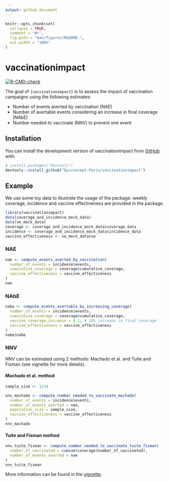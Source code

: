 ```yaml
---
output: github_document
---
```


<!-- README.md is generated from README.Rmd. Please edit that file -->

```r
knitr::opts_chunk$set(
  collapse = TRUE,
  comment = "#>",
  fig.path = "man/figures/README-",
  out.width = "100%"
)
```


# vaccinationimpact

<!-- badges: start -->
[![R-CMD-check](https://github.com/Epiconcept-Paris/vaccinationimpact/actions/workflows/R-CMD-check.yaml/badge.svg)](https://github.com/Epiconcept-Paris/vaccinationimpact/actions/workflows/R-CMD-check.yaml)
<!-- badges: end -->

The goal of `{vaccinationimpact}` is to assess the impact of vaccination campaigns using the following estimates:

- Number of events averted by vaccination (NAE)
- Number of avertable events considering an increase in final coverage (NAbE)
- Number needed to vaccinate (NNV) to prevent one event

## Installation

You can install the development version of vaccinationimpact from [GitHub](https://github.com/) with:

``` r
# install.packages("devtools")
devtools::install_github("Epiconcept-Paris/vaccinationimpact")
```

## Example

We use some toy data to illustrate the usage of the package: weekly coverage, incidence and vaccine effectiveness are provided in the package.

```r
library(vaccinationimpact)
data(coverage_and_incidence_mock_data)
data(ve_mock_data)
coverage <- coverage_and_incidence_mock_data$coverage_data
incidence <- coverage_and_incidence_mock_data$incidence_data
vaccine_effectiveness <- ve_mock_data$ve
```

### NAE

```r
nae <- compute_events_averted_by_vaccination(
  number_of_events = incidence$events,
  cumulative_coverage = coverage$cumulative_coverage,
  vaccine_effectiveness = vaccine_effectiveness
)
nae
```

### NAbE

```r
nabe <- compute_events_avertable_by_increasing_coverage(
  number_of_events = incidence$events,
  cumulative_coverage = coverage$cumulative_coverage,
  vaccine_coverage_increase = 0.1, # 10% increase in final coverage
  vaccine_effectiveness = vaccine_effectiveness
)
nabe$nabe
```

### NNV

NNV can be estimated using 2 methods: Machado et al. and Tuite and Fisman (see vignette for more details).

#### Machado et al. method

```r
sample_size <- 1234

nnv_machado <- compute_number_needed_to_vaccinate_machado(
  number_of_events = incidence$events,
  number_of_events_averted = nae,
  population_size = sample_size,
  vaccine_effectiveness = vaccine_effectiveness
)
nnv_machado
```

#### Tuite and Fisman method

```r
nnv_tuite_fisman <- compute_number_needed_to_vaccinate_tuite_fisman(
  number_of_vaccinated = cumsum(coverage$number_of_vaccinated),
  number_of_events_averted = nae
)
nnv_tuite_fisman
```

More information can be found in the [vignette](https://epiconcept-paris.github.io/vaccinationimpact/articles/vaccination_impact_estimates.html).
